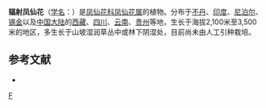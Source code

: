 {{Speciesbox 
| taxon = Impatiens radiata
| authority = Hook. f.
}}

'''辐射凤仙花'''（[[学名|学名]]：{{lang|la|''Impatiens radiata''}}）是[[凤仙花科|凤仙花科]][[凤仙花属|凤仙花属]]的植物。分布于[[不丹|不丹]]、[[印度|印度]]、[[尼泊尔|尼泊尔]]、[[锡金|锡金]]以及[[中国大陆|中国大陆]]的[[西藏|西藏]]、[[四川|四川]]、[[云南|云南]]、[[贵州|贵州]]等地，生长于海拔2,100米至3,500米的地区，多生长于山坡湿润草丛中或林下阴湿处，目前尚未由人工引种栽培。

== 参考文献 ==
<div class="references-small">
* {{cite web| url =http://www.bioinfo.cn/db05/KmzwSpecies.php?action=view&id=355| title =辐射凤仙花| work =《中国高等植物数据库全库》| publisher =中国科学院微生物研究所| author =昆明植物研究所| accessdate =2009-02-21| deadurl =yes| archiveurl =https://web.archive.org/web/20160305053929/http://www.bioinfo.cn/db05/KmzwSpecies.php?action=view&id=355| archivedate =2016-03-05}}
</div>
{{Taxonbar}}

[[Category:凤仙花属|F]]